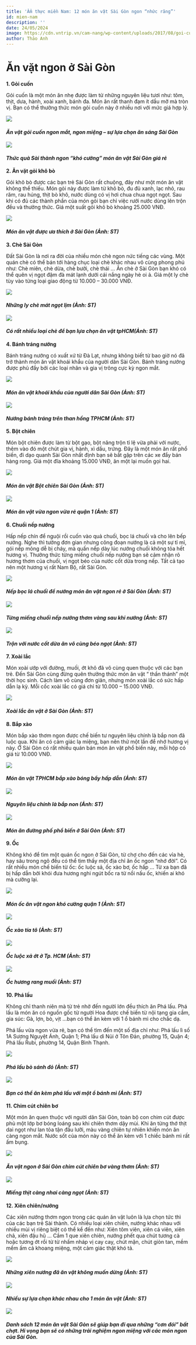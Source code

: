 ```yaml
---
title: 'Ẩm thực miền Nam: 12 món ăn vặt Sài Gòn ngon “nhức răng”'
id: mien-nam
description: ''
date: 24/05/2024
image: https://cdn.vntrip.vn/cam-nang/wp-content/uploads/2017/08/goi-cuon-ngon-mat-ngon-mieng.jpg
author: Thảo Anh
---
```


# Ăn vặt ngon ở Sài Gòn

**1. Gỏi cuốn**

Gỏi cuốn là một món ăn nhẹ được làm từ những nguyên liệu tươi như: tôm, thịt, dưa, hành, xoài xanh, bánh đa. Món ăn rất thanh đạm ít dầu mỡ mà tròn vị. Bạn có thể thưởng thức món gỏi cuốn này ở nhiều nơi với mức giá hợp lý.

![](https://cdn.vntrip.vn/cam-nang/wp-content/uploads/2017/08/goi-cuon-ngon-mat-ngon-mieng.jpg)

#### _Ăn vặt gỏi cuốn ngon mắt, ngon miệng – sự lựa chọn ăn sáng Sài Gòn_

![](https://cdn.vntrip.vn/cam-nang/wp-content/uploads/2017/08/thuc-qua-sai-thanh.jpg)

#### _Thức quà Sài thành ngon “khó cưỡng” món ăn vặt Sài Gòn giá rẻ_

**2. Ăn vặt gỏi khô bò**

Gỏi khô bò được các bạn trẻ Sài Gòn rất chuộng, đây như một món ăn vặt không thể thiếu. Món gỏi này được làm từ khô bò, đu đủ xanh, lạc nhỏ, rau răm, rau húng, thịt bò khô, nước dùng có vị hơi chua chua ngọt ngọt. Sau khi có đủ các thành phần của món gỏi bạn chỉ việc rưới nước dùng lên trộn đều và thưởng thức. Giá một suất gỏi khô bò khoảng 25.000 VNĐ.

![](https://cdn.vntrip.vn/cam-nang/wp-content/uploads/2017/08/goi-kho-bo-e1503248866914.jpg)

#### _Món ăn vặt được ưa thích ở Sài Gòn (Ảnh: ST)_

**3. Chè Sài Gòn**

Đất Sài Gòn là nơi ra đời của nhiều món chè ngon nức tiếng các vùng. Một quán chè có thể bán tới hàng chục loại chè khác nhau vô cùng phong phú như: Chè miên, chè dừa, chè bưởi, chè thái … Ăn chè ở Sài Gòn bạn khó có thể quên vị ngọt đậm đà mát lạnh dưới cái nắng ngày hè oi ả. Giá một ly chè tùy vào từng loại giao động từ 10.000 – 30.000 VNĐ.

![](https://cdn.vntrip.vn/cam-nang/wp-content/uploads/2017/08/ly-che-ngot-mat.jpg)

#### _Những ly chè mát ngọt lịm (Ảnh: ST)_

![](https://cdn.vntrip.vn/cam-nang/wp-content/uploads/2017/08/co-rat-nhieu-loai-che-e1503249002968.jpg)

#### _Có rất nhiều loại chè để bạn lựa chọn ăn vặt tpHCM(Ảnh: ST)_

**4. Bánh tráng nướng**

Bánh tráng nướng có xuất xứ từ Đà Lạt, nhưng không biết từ bao giờ nó đã trở thành món ăn vặt khoái khẩu của người dân Sài Gòn. Bánh tráng nướng được phủ đầy bởi các loại nhân và gia vị trông cực kỳ ngon mắt.

![](https://cdn.vntrip.vn/cam-nang/wp-content/uploads/2017/08/banh-trang-nuong-e1503249067233.jpg)

#### _Món ăn vặt khoái khẩu của người dân Sài Gòn (Ảnh: ST)_

![](https://cdn.vntrip.vn/cam-nang/wp-content/uploads/2017/08/nuong-banh-trang-tren-than-e1503249099915.jpg)

#### _Nướng bánh tráng trên than hồng TPHCM (Ảnh: ST)_

**5. Bột chiên**

Món bột chiên được làm từ bột gạo, bột năng trộn tỉ lệ vừa phải với nước, thêm vào đó một chút gia vị, hành, xì dầu, trứng. Đây là một món ăn rất phổ biến, đi dạo quanh Sài Gòn nhất định bạn sẽ bắt gặp trên các xe đẩy bán hàng rong. Giá một đĩa khoảng 15.000 VNĐ, ăn một lại muốn gọi hai.

![](https://cdn.vntrip.vn/cam-nang/wp-content/uploads/2017/08/bot-chien-sai-gon-e1503249367132.jpg)

#### _Món ăn vặt Bột chiên Sài Gòn (Ảnh: ST)_

![](https://cdn.vntrip.vn/cam-nang/wp-content/uploads/2017/08/mon-an-vat-vua-ngon-vua-re-e1503249283344.jpg)

#### _Món ăn vặt vừa ngon vừa rẻ quận 1 (Ảnh: ST)_

**6. Chuối nếp nướng**

Hấp nếp chín để nguội rồi cuốn vào quả chuối, bọc lá chuối và cho lên bếp nướng. Nghe thì tưởng đơn gian nhưng công đoạn nướng là cả một sự tỉ mỉ, gói nếp mỏng dễ bị cháy, mà quấn nếp dày lúc nướng chuối không tỏa hết hương vị. Thưởng thức từng miếng chuối nếp nướng bạn sẽ cảm nhận rõ hương thơm của chuối, vị ngọt béo của nước cốt dừa trong nếp. Tất cả tạo nên một hương vị rất Nam Bộ, rất Sài Gòn.

![](https://cdn.vntrip.vn/cam-nang/wp-content/uploads/2017/08/chuoi-nep-nuong-e1503249419384.jpg)

#### _Nếp bọc lá chuối để nướng món ăn vặt ngon rẻ ở Sài Gòn (Ảnh: ST)_

![](https://cdn.vntrip.vn/cam-nang/wp-content/uploads/2017/08/sau-khi-nuong-nep.jpg)

#### _Từng miếng chuối nếp nướng thơm vàng sau khi nướng (Ảnh: ST)_

![](https://cdn.vntrip.vn/cam-nang/wp-content/uploads/2017/08/nep-nuong-tron-voi-cot-dau-e1503249487979.jpg)

#### _Trộn với nước cốt dừa ăn vô cùng béo ngọt (Ảnh: ST)_

**7. Xoài lắc**

Món xoài ướp với đường, muối, ớt khô đã vô cùng quen thuộc với các bạn trẻ. Đến Sài Gòn cùng đừng quên thưởng thức món ăn vặt “ thần thánh” một thời học sinh. Cách làm vô cùng đơn giản, nhưng món xoài lắc có sức hấp dẫn lạ kỳ. Mỗi cốc xoài lắc có giá chỉ từ 10.000 – 15.000 VNĐ.

![](https://cdn.vntrip.vn/cam-nang/wp-content/uploads/2017/08/xoai-lac-sai-gon-e1503249602584.jpg)

#### _Xoài lắc ăn vặt ở Sài Gòn (Ảnh: ST)_

**8. Bắp xào**

Món bắp xào thơm ngon được chế biến tư nguyên liệu chính là bắp non đã luộc qua. Khi ăn có cảm giác lạ miệng, bạn nên thử một lần để nhớ hương vị này. Ở Sài Gòn có rất nhiều quán bán món ăn vặt phổ biến này, mỗi hộp có giá từ 10.000 VNĐ.

![](https://cdn.vntrip.vn/cam-nang/wp-content/uploads/2017/08/bap-xao-sai-gon-2.jpg)

#### _Món ăn vặt TPHCM bắp xào bóng bẩy hấp dẫn (Ảnh: ST)_

![](https://cdn.vntrip.vn/cam-nang/wp-content/uploads/2017/08/nguyen-lieu-chinh-la-bap-non.jpg)

#### _Nguyên liệu chính là bắp non (Ảnh: ST)_

![](https://cdn.vntrip.vn/cam-nang/wp-content/uploads/2017/08/mon-an-duong-pho.jpg)

#### _Món ăn đường phố phổ biến ở Sài Gòn (Ảnh: ST)_

**9. Ốc**

Không khó để tìm một quán ốc ngon ở Sài Gòn, từ chợ cho đến các vỉa hè, hay sâu trong ngõ đều có thể tìm thấy một địa chỉ ăn ốc ngon “nhớ đời”. Có rất nhiều món chế biến từ ốc: ốc luộc sả, ốc xào bơ, ốc hấp … Từ xa bạn đã bị hấp dẫn bởi khói đưa hương nghi ngút bốc ra từ nồi nấu ốc, khiến ai khó mà cưỡng lại.

![](https://cdn.vntrip.vn/cam-nang/wp-content/uploads/2017/08/oc-sai-gon-e1503249974702.jpg)

#### _Món ốc ăn vặt ngon khó cưỡng quận 1 (Ảnh: ST)_

![](https://cdn.vntrip.vn/cam-nang/wp-content/uploads/2017/08/oc-xao-tia-to.jpg)

#### _Ốc xào tía tô (Ảnh: ST)_

![](https://cdn.vntrip.vn/cam-nang/wp-content/uploads/2017/08/oc-luoc-e1503250091599.jpg)

#### _Ốc luộc xả ớt ở Tp. HCM (Ảnh: ST)_

![](https://cdn.vntrip.vn/cam-nang/wp-content/uploads/2017/08/oc-huong-rang-muoi-e1503250196737.jpg)

#### _Ốc hương rang muối (Ảnh: ST)_

**10. Phá lấu**

Không chỉ thanh niên mà từ trẻ nhở đến người lớn đều thích ăn Phá lấu. Phá lấu là món ăn có nguồn gốc từ người Hoa được chế biến từ nội tạng gia cầm, gia súc: Gà, lợn, bò, vịt …bạn có thể ăn kèm với 1 ổ bánh mì cho chắc dạ.

Phá lấu vừa ngon vừa rẻ, bạn có thể tìm đến một số địa chỉ như: Phá lấu lì số 1A Sương Nguyệt Ánh, Quận 1; Phá lấu dì Nủi ở Tôn Đản, phường 15, Quận 4; Phá lấu Rubi, phường 14, Quận Bình Thạnh.

![](https://cdn.vntrip.vn/cam-nang/wp-content/uploads/2017/08/pha-lau-bo.jpg)

#### _Phá lấu bò sánh đỏ (Ảnh: ST)_

![](https://cdn.vntrip.vn/cam-nang/wp-content/uploads/2017/08/an-kem-o-banh-mi.jpg)

#### _Bạn có thể ăn kèm phá lấu với một ổ bánh mì (Ảnh: ST)_

**11. Chim cút chiên bơ**

Một món ăn quen thuộc với người dân Sài Gòn, toàn bộ con chim cút được phủ một lớp bơ bóng loáng sau khi chiên thơm dậy mùi. Khi ăn từng thớ thịt dai ngọt như lan tỏa tận đầu lưỡi, màu vàng chiên tự nhiên khiến món ăn càng ngon mắt. Nước sốt của món này có thể ăn kèm với 1 chiếc bánh mì rất ấm bụng.

![](https://cdn.vntrip.vn/cam-nang/wp-content/uploads/2017/08/chim-cut-chien-bo-1-e1503250855671.jpg)

#### _Ăn vặt ngon ở Sài Gòn chim cút chiên bơ vàng thơm (Ảnh: ST)_

![](https://cdn.vntrip.vn/cam-nang/wp-content/uploads/2017/08/chim-cut-dai-thit-e1503250897439.jpg)

#### _Miếng thịt càng nhai càng ngọt (Ảnh: ST)_

**12. Xiên chiên/nướng**

Các xiên nướng thơm ngon trong các quán ăn vặt luôn là lựa chọn tức thì của các bạn trẻ Sài thành. Có nhiều loại xiên chiên, nướng khác nhau với nhiều mùi vị riêng biệt có thể kể đến như: Xiên tôm viên, xiên cá viên, xiên chả, xiên đậu hũ … Cầm 1 que xiên chiên, nướng phết qua chút tương cà hoặc tương ớt rồi từ từ nhấm nháp vị cay cay, chút mặn, chút giòn tan, mềm mềm ấm cả khoang miệng, một cảm giác thật khó tả.

![](https://cdn.vntrip.vn/cam-nang/wp-content/uploads/2017/08/xien-nuong.jpg)

#### _Những xiên nướng đã ăn vặt không muốn dừng (Ảnh: ST)_

![](https://cdn.vntrip.vn/cam-nang/wp-content/uploads/2017/08/mon-an-vat-ngon-e1503250972204.jpg)

#### _Nhiều sự lựa chọn khác nhau cho 1 món ăn vặt (Ảnh: ST)_

![](https://cdn.vntrip.vn/cam-nang/wp-content/uploads/2017/08/xien-nuong-thom-nuc-mui-e1503251001904.jpg)

#### _Danh sách 12 món ăn vặt Sài Gòn sẽ giúp bạn đi qua những “cơn đói” bất chợt. Hi vọng bạn sẽ có những trải nghiệm ngon miệng với các món ngon của Sài Gòn._
